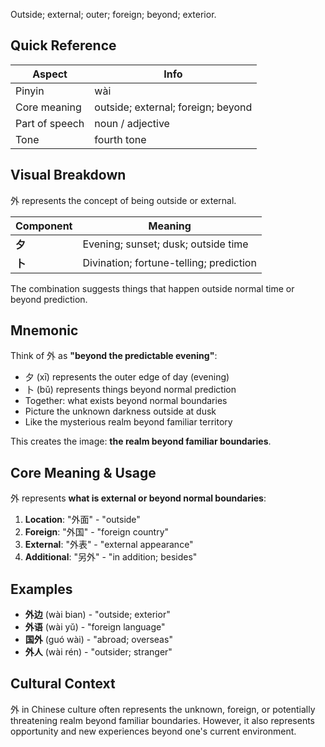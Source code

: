 Outside; external; outer; foreign; beyond; exterior.

## Quick Reference

| Aspect         | Info                                 |
| -------------- | ------------------------------------ |
| Pinyin         | wài                                  |
| Core meaning   | outside; external; foreign; beyond  |
| Part of speech | noun / adjective                     |
| Tone           | fourth tone                          |

## Visual Breakdown

外 represents the concept of being outside or external.

| Component | Meaning                                    |
| --------- | ------------------------------------------ |
| **夕**    | Evening; sunset; dusk; outside time       |
| **卜**    | Divination; fortune-telling; prediction   |

The combination suggests things that happen outside normal time or beyond prediction.

## Mnemonic

Think of 外 as **"beyond the predictable evening"**:

- 夕 (xī) represents the outer edge of day (evening)
- 卜 (bǔ) represents things beyond normal prediction
- Together: what exists beyond normal boundaries
- Picture the unknown darkness outside at dusk
- Like the mysterious realm beyond familiar territory

This creates the image: **the realm beyond familiar boundaries**.

## Core Meaning & Usage

外 represents **what is external or beyond normal boundaries**:

1. **Location**: "外面" - "outside"
2. **Foreign**: "外国" - "foreign country"
3. **External**: "外表" - "external appearance"
4. **Additional**: "另外" - "in addition; besides"

## Examples

- **外边** (wài bian) - "outside; exterior"
- **外语** (wài yǔ) - "foreign language"
- **国外** (guó wài) - "abroad; overseas"
- **外人** (wài rén) - "outsider; stranger"

## Cultural Context

外 in Chinese culture often represents the unknown, foreign, or potentially threatening realm beyond familiar boundaries. However, it also represents opportunity and new experiences beyond one's current environment.
